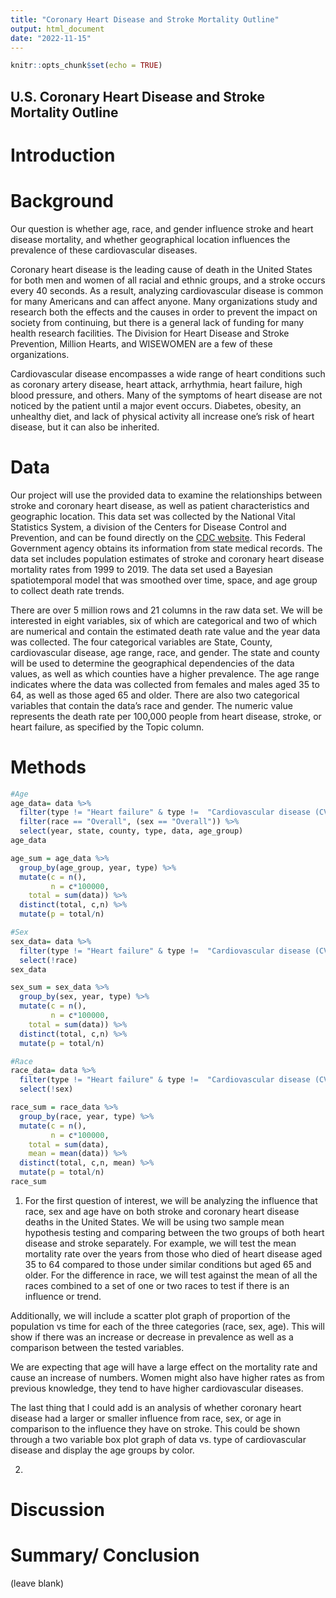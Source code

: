 ---
title: "Coronary Heart Disease and Stroke Mortality Outline"
output: html_document
date: "2022-11-15"
---

```{r setup, include=FALSE}
knitr::opts_chunk$set(echo = TRUE)
```

## U.S. Coronary Heart Disease and Stroke Mortality Outline

# Introduction

# Background

Our question is whether age, race, and gender influence stroke and heart disease mortality, and whether geographical location influences the prevalence of these cardiovascular diseases.

Coronary heart disease is the leading cause of death in the United States for both men and women of all racial and ethnic groups, and a stroke occurs every 40 seconds. As a result, analyzing cardiovascular disease is common for many Americans and can affect anyone. Many organizations study and research both the effects and the causes in order to prevent the impact on society from continuing, but there is a general lack of funding for many health research facilities. The Division for Heart Disease and Stroke Prevention, Million Hearts, and WISEWOMEN are a few of these organizations.

Cardiovascular disease encompasses a wide range of heart conditions such as coronary artery disease, heart attack, arrhythmia, heart failure, high blood pressure, and others. Many of the symptoms of heart disease are not noticed by the patient until a major event occurs. Diabetes, obesity, an unhealthy diet, and lack of physical activity all increase one's risk of heart disease, but it can also be inherited.

# Data

Our project will use the provided data to examine the relationships between stroke and coronary heart disease, as well as patient characteristics and geographic location. This data set was collected by the National Vital Statistics System, a division of the Centers for Disease Control and Prevention, and can be found directly on the [CDC website](https://chronicdata.cdc.gov/Heart-Disease-Stroke-Prevention/Rates-and-Trends-in-Heart-Disease-and-Stroke-Morta/7b9s-s8ck). This Federal Government agency obtains its information from state medical records. The data set includes population estimates of stroke and coronary heart disease mortality rates from 1999 to 2019. The data set used a Bayesian spatiotemporal model that was smoothed over time, space, and age group to collect death rate trends.


There are over 5 million rows and 21 columns in the raw data set. We will be interested in eight variables, six of which are categorical and two of which are numerical and contain the estimated death rate value and the year data was collected. The four categorical variables are State, County, cardiovascular disease, age range, race, and gender. The state and county will be used to determine the geographical dependencies of the data values, as well as which counties have a higher prevalence. The age range indicates where the data was collected from females and males aged 35 to 64, as well as those aged 65 and older. There are also two categorical variables that contain the data's race and gender. The numeric value represents the death rate per 100,000 people from heart disease, stroke, or heart failure, as specified by the Topic column.

# Methods

```{r, include = FALSE, warning = FALSE, echo = FALSE}
#Age
age_data= data %>% 
  filter(type != "Heart failure" & type != 	"Cardiovascular disease (CVD)" & type != "All heart disease") %>% 
  filter(race == "Overall", (sex == "Overall")) %>% 
  select(year, state, county, type, data, age_group)
age_data

age_sum = age_data %>% 
  group_by(age_group, year, type) %>% 
  mutate(c = n(),
         n = c*100000,
    total = sum(data)) %>% 
  distinct(total, c,n) %>% 
  mutate(p = total/n) 

#Sex
sex_data= data %>% 
  filter(type != "Heart failure" & type != 	"Cardiovascular disease (CVD)" & type != "All heart disease", race == "Overall", sex != "Overall") %>% 
  select(!race)
sex_data

sex_sum = sex_data %>% 
  group_by(sex, year, type) %>% 
  mutate(c = n(),
         n = c*100000,
    total = sum(data)) %>% 
  distinct(total, c,n) %>% 
  mutate(p = total/n)

#Race
race_data= data %>% 
  filter(type != "Heart failure" & type != 	"Cardiovascular disease (CVD)" & type != "All heart disease", race != "Overall", sex == "Overall") %>% 
  select(!sex)

race_sum = race_data %>% 
  group_by(race, year, type) %>% 
  mutate(c = n(),
         n = c*100000,
    total = sum(data),
    mean = mean(data)) %>% 
  distinct(total, c,n, mean) %>% 
  mutate(p = total/n)
race_sum
```

1. For the first question of interest, we will be analyzing the influence that race, sex and age have on both stroke and coronary heart disease deaths in the United States. We will be using two sample mean hypothesis testing and comparing between the two groups of both heart disease and stroke separately. For example, we will test the mean mortality rate over the years from those who died of heart disease aged 35 to 64 compared to those under similar conditions but aged 65 and older. For the difference in race, we will test against the mean of all the races combined to a set of one or two races to test if there is an influence or trend. 

Additionally, we will include a scatter plot graph of proportion of the population vs time for each of the three categories (race, sex, age). This will show if there was an increase or decrease in prevalence as well as a comparison between the tested variables. 

We are expecting that age will have a large effect on the mortality rate and cause an increase of numbers. Women might also have higher rates as from previous knowledge, they tend to have higher cardiovascular diseases. 

The last thing that I could add is an analysis of whether coronary heart disease had a larger or smaller influence from race, sex, or age in comparison to the influence they have on stroke. This could be shown through a two variable box plot graph of data vs. type of cardiovascular disease and display the age groups by color. 

2. 


# Discussion


# Summary/ Conclusion
(leave blank)